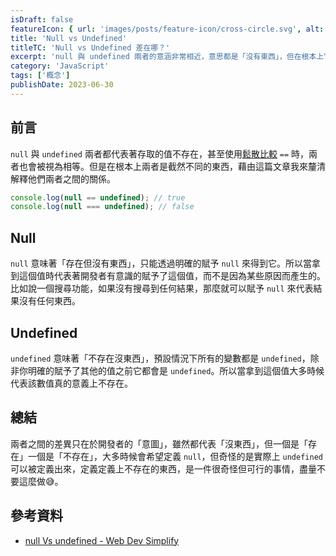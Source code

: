 ```yaml
---
isDraft: false
featureIcon: { url: 'images/posts/feature-icon/cross-circle.svg', alt: '一個叉叉在圓形中的符號' }
title: 'Null vs Undefined'
titleTC: 'Null vs Undefined 差在哪？'
excerpt: 'null 與 undefined 兩者的意涵非常相近，意思都是「沒有東西」，但在根本上它們是截然不同的東西。'
category: 'JavaScript'
tags: ['概念']
publishDate: 2023-06-30
---
```


## 前言

`null` 與 `undefined` 兩者都代表著存取的值不存在，甚至使用[鬆散比較](/post/stop-using-loose-equality-in-javascript) `==` 時，兩者也會被視為相等。但是在根本上兩者是截然不同的東西，藉由這篇文章我來釐清解釋他們兩者之間的關係。

```js
console.log(null == undefined); // true
console.log(null === undefined); // false
```

## Null

`null` 意味著「存在但沒有東西」，只能透過明確的賦予 `null` 來得到它。所以當拿到這個值時代表著開發者有意識的賦予了這個值，而不是因為某些原因而產生的。比如說一個搜尋功能，如果沒有搜尋到任何結果，那麼就可以賦予 `null` 來代表結果沒有任何東西。

## Undefined
`undefined` 意味著「不存在沒東西」，預設情況下所有的變數都是 `undefined`，除非你明確的賦予了其他的值之前它都會是 `undefined`。所以當拿到這個值大多時候代表該數值真的意義上不存在。


## 總結
兩者之間的差異只在於開發者的「意圖」，雖然都代表「沒東西」，但一個是「存在」一個是「不存在」，大多時候會希望定義 `null`，但奇怪的是實際上 `undefined` 可以被定義出來，定義定義上不存在的東西，是一件很奇怪但可行的事情，盡量不要這麼做😅。

## 參考資料

- [null Vs undefined - Web Dev Simplify](https://blog.webdevsimplified.com/2021-01/null-vs-undefined/)